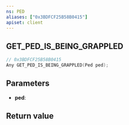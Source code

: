 ```yaml
---
ns: PED
aliases: ["0x3BDFCF25B58B0415"]
apiset: client
---
```

## GET_PED_IS_BEING_GRAPPLED

```c
// 0x3BDFCF25B58B0415
Any GET_PED_IS_BEING_GRAPPLED(Ped ped);
```


## Parameters
* **ped**:

## Return value